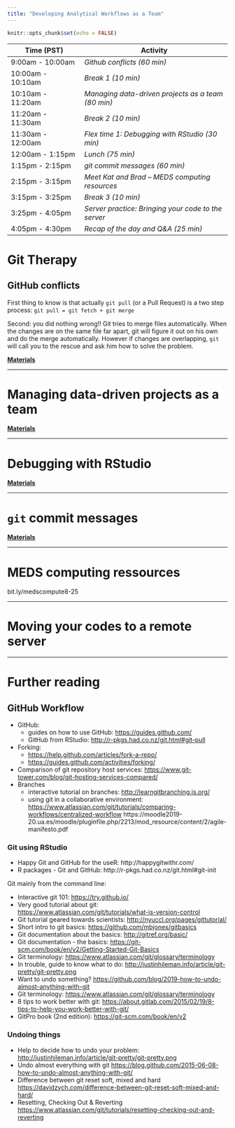 ```yaml
---
title: "Developing Analytical Workflows as a Team"
---
```


```r
knitr::opts_chunk$set(echo = FALSE)
```

| **Time (PST)**    | **Activity**                        |
|-------------------|-------------------------------------|
| 9:00am - 10:00am  | *Github conflicts (60 min)*                               |
| 10:00am - 10:10am | *Break 1 (10 min)*                                        |
| 10:10am - 11:20am | *Managing data-driven projects as a team (80 min)*        |
| 11:20am - 11:30am | *Break 2 (10 min)*                                        |
| 11:30am - 12:00am | *Flex time 1: Debugging with RStudio (30 min)*            |
| 12:00am - 1:15pm  | *Lunch (75 min)*                                          |
| 1:15pm - 2:15pm   | *git commit messages (60 min)*                            |
| 2:15pm - 3:15pm   | *Meet Kat and Brad -- MEDS computing resources*           |
| 3:15pm - 3:25pm   | *Break 3 (10 min)*                                        |
| 3:25pm - 4:05pm   | *Server practice: Bringing your code to the server*       |
| 4:05pm - 4:30pm   | *Recap of the day and Q&A  (25 min)*                      |

# Git Therapy

## GitHub conflicts

First thing to know is that actually `git pull` (or a Pull Request) is a two step process: `git pull = git fetch + git merge`

Second: you did nothing wrong!! Git tries to merge files automatically. When the changes are on the same file far apart, git will figure it out on his own and do the merge automatically. However if changes are overlapping, `git` will call you to the rescue and ask him how to solve the problem.

[**Materials**](day2-git-collaboration-conflicts.html)


---

# Managing data-driven projects as a team

[**Materials**](day2-projects_team.html)

---

# Debugging with RStudio

[**Materials**](rstudio_debugging.html)

---

# `git` commit messages

[**Materials**](day2-github_commit_messages.html)

---

# MEDS computing ressources

bit.ly/medscompute8-25

---

# Moving your codes to a remote server





---

# Further reading

## GitHub Workflow

- GitHub:
   - guides on how to use GitHub: [https://guides.github.com/](https://guides.github.com/)
   - GitHub from RStudio: [http://r-pkgs.had.co.nz/git.html#git-pull](http://r-pkgs.had.co.nz/git.html#git-pull)
- Forking:
   - [https://help.github.com/articles/fork-a-repo/](https://help.github.com/articles/fork-a-repo/)
   - [https://guides.github.com/activities/forking/](https://guides.github.com/activities/forking/)
- Comparison of git repository host services: <https://www.git-tower.com/blog/git-hosting-services-compared/>
- Branches
   - interactive tutorial on branches: <http://learngitbranching.js.org/>
   - using git in a collaborative environment: <https://www.atlassian.com/git/tutorials/comparing-workflows/centralized-workflow>
https://moodle2019-20.ua.es/moodle/pluginfile.php/2213/mod_resource/content/2/agile-manifesto.pdf 

### Git using RStudio

- Happy Git and GitHub for the useR: http://happygitwithr.com/
- R packages - Git and GitHub: http://r-pkgs.had.co.nz/git.html#git-init
 
Git mainly from the command line:

- Interactive git 101: [https://try.github.io/](https://try.github.io/)
- Very good tutorial about git: [https://www.atlassian.com/git/tutorials/what-is-version-control](https://www.atlassian.com/git/tutorials/what-is-version-control)
- Git tutorial geared towards scientists: [http://nyuccl.org/pages/gittutorial/](http://nyuccl.org/pages/gittutorial/)
- Short intro to git basics: [https://github.com/mbjones/gitbasics](https://github.com/mbjones/gitbasics)
- Git documentation about the basics: [http://gitref.org/basic/](http://gitref.org/basic/)
- Git documentation - the basics: [https://git-scm.com/book/en/v2/Getting-Started-Git-Basics](https://git-scm.com/book/en/v2/Getting-Started-Git-Basics)
- Git terminology: [https://www.atlassian.com/git/glossary/terminology](https://www.atlassian.com/git/glossary/terminology)
- In trouble, guide to know what to do: [http://justinhileman.info/article/git-pretty/git-pretty.png](http://justinhileman.info/article/git-pretty/git-pretty.png)
- Want to undo something? <https://github.com/blog/2019-how-to-undo-almost-anything-with-git> 
- Git terminology: <https://www.atlassian.com/git/glossary/terminology>
- 8 tips to work better with git: <https://about.gitlab.com/2015/02/19/8-tips-to-help-you-work-better-with-git/>
- GitPro book (2nd edition): <https://git-scm.com/book/en/v2>


### Undoing things

- Help to decide how to undo your problem: <http://justinhileman.info/article/git-pretty/git-pretty.png>
- Undo almost everything with git <https://blog.github.com/2015-06-08-how-to-undo-almost-anything-with-git/>
- Difference between git reset soft, mixed and hard <https://davidzych.com/difference-between-git-reset-soft-mixed-and-hard/>
- Resetting, Checking Out & Reverting <https://www.atlassian.com/git/tutorials/resetting-checking-out-and-reverting>

